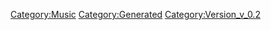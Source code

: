 {{Music
 |Name=涙目爆発音
 |ID=71
 |Cov=69
 |Cd=16
 |Nam=69
 |Div=69
 |Ma=2
 |SerieId=1
 |SerieLogoId=1
 |WavId=69
 |VariationId=0
 |Dsc=69
 |Strt=10
 |ValkyrieBattle=1
 |ValkyrieIntro=1
 |ValkyrieIntroSky=1
 |DivaSolo=1
 |DivaMulti=3
 |Exp=2
 |OfficialName=涙目爆発音
 |VocalName=ワルキューレ　カナメΔ安野希世乃<br />レイナΔ東山奈央　マキナΔ西田望見
 |Description=作品：マクロスΔ<br /><br />歌手：ワルキューレ<br />　　　カナメΔ安野希世乃　レイナΔ東山奈央<br />　　　マキナΔ西田望見<br /><br />作詞：堂島孝平<br />作曲：堂島孝平
 |StoryTitle=「私たちの歌は、届かなかった」
 |StoryDesc=カナメとレイナの2人に第1回オーディションを通った<br />マキナを含む3人が加わり始動したワルキューレ。<br /><br />彼女たちは何度も戦場に出向いたが、初めは<br />力を発揮できず失敗続きだった。それでも彼女たち<br />は歌い続け、やがて唯一無二の存在に成長していく。
 |BuyURL=https://recochoku.jp/song/S1003536999/
 |BannerId=4
 |AnmStoreURL=https://anime.dmkt-sp.jp/animestore/ci_pc?workId=20867
}}
[[Category:Music]]
[[Category:Generated]]
[[Category:Version_v_0.2]]
